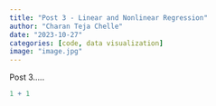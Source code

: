 ```yaml
---
title: "Post 3 - Linear and Nonlinear Regression"
author: "Charan Teja Chelle"
date: "2023-10-27"
categories: [code, data visualization]
image: "image.jpg"
---
```


Post 3.....

```r
1 + 1
```

